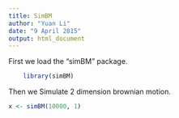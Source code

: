 ```yaml
---
title: SimBM
author: "Yuan Li"
date: "9 April 2015"
output: html_document
---
```


First we load the "simBM" package.
```r
    library(simBM)
```

Then we Simulate 2 dimension brownian motion.
```r
x <- simBM(10000, 1)
```

      